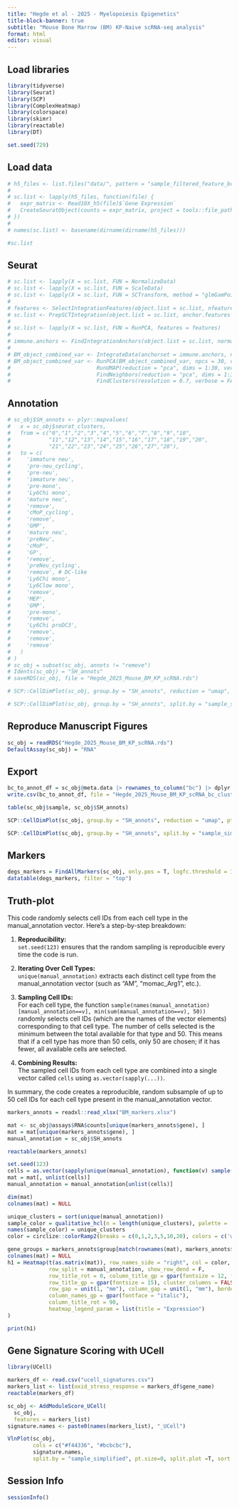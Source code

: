 ```yaml
---
title: "Hegde et al - 2025 - Myelopoiesis Epigenetics"
title-block-banner: true
subtitle: "Mouse Bone Marrow (BM) KP-Naive scRNA-seq analysis"
format: html
editor: visual
---
```


## Load libraries

```r
library(tidyverse)
library(Seurat)
library(SCP)
library(ComplexHeatmap)
library(colorspace)
library(skimr)
library(reactable)
library(DT)

set.seed(729)
```

## Load data

```r
# h5_files <- list.files("data/", pattern = "sample_filtered_feature_bc_matrix.h5", recursive = TRUE, full.names = TRUE)
# 
# sc.list <- lapply(h5_files, function(file) {
#   expr_matrix <- Read10X_h5(file)$`Gene Expression`
#   CreateSeuratObject(counts = expr_matrix, project = tools::file_path_sans_ext(basename(file)))
# })
# 
# names(sc.list) <- basename(dirname(dirname(h5_files))) 
```

```r
#sc.list
```

## Seurat

```r
# sc.list <- lapply(X = sc.list, FUN = NormalizeData) 
# sc.list <- lapply(X = sc.list, FUN = ScaleData)
# sc.list <- lapply(X = sc.list, FUN = SCTransform, method = "glmGamPoi")
# 
# features <- SelectIntegrationFeatures(object.list = sc.list, nfeatures = 3000)
# sc.list <- PrepSCTIntegration(object.list = sc.list, anchor.features = features)
# 
# sc.list <- lapply(X = sc.list, FUN = RunPCA, features = features)
# 
# immune.anchors <- FindIntegrationAnchors(object.list = sc.list, normalization.method = "SCT", anchor.features = features, dims = 1:30, reduction = "rpca", k.anchor = 20)
# 
# BM_object_combined_var <- IntegrateData(anchorset = immune.anchors, normalization.method = "SCT", dims = 1:30)
# BM_object_combined_var <- RunPCA(BM_object_combined_var, npcs = 30, verbose = FALSE) %>% 
#                           RunUMAP(reduction = "pca", dims = 1:30, verbose = FALSE) %>% 
#                           FindNeighbors(reduction = "pca", dims = 1:30, verbose = FALSE) %>%
#                           FindClusters(resolution = 0.7, verbose = FALSE)
```

## Annotation

```r
# sc_obj$SH_annots <- plyr::mapvalues(
#   x = sc_obj$seurat_clusters, 
#   from = c("0","1","2","3","4","5","6","7","8","9","10",
#            "11","12","13","14","15","16","17","18","19","20",
#            "21","22","23","24","25","26","27","28"), 
#   to = c(
#     'immature neu', 
#     'pre-neu_cycling', 
#     'pre-neu', 
#     'immature neu', 
#     'pre-mono', 
#     'Ly6Chi mono', 
#     'mature neu', 
#     'remove', 
#     'cMoP_cycling', 
#     'remove', 
#     'GMP', 
#     'mature neu', 
#     'preNeu', 
#     'cMoP', 
#     'GP', 
#     'remove', 
#     'preNeu_cycling', 
#     'remove', # DC-like
#     'Ly6Chi mono', 
#     'Ly6Clow mono', 
#     'remove', 
#     'MEP', 
#     'GMP', 
#     'pre-mono', 
#     'remove', 
#     'Ly6Chi proDC3', 
#     'remove', 
#     'remove', 
#     'remove' 
#   )
# )
# sc_obj = subset(sc_obj, annots != "remove")
# Idents(sc_obj) = "SH_annots"
# saveRDS(sc_obj, file = "Hegde_2025_Mouse_BM_KP_scRNA.rds")
```

```r
# SCP::CellDimPlot(sc_obj, group.by = "SH_annots", reduction = "umap", pt.size = 0.75, label = T, label_repel = T, label_insitu = T)
```

```r
# SCP::CellDimPlot(sc_obj, group.by = "SH_annots", split.by = "sample_simplified", reduction = "umap", pt.size = 0.75, label = T, label_repel = T, label_insitu = T, legend.position = "bottom")
```

## Reproduce Manuscript Figures

```r
sc_obj = readRDS("Hegde_2025_Mouse_BM_KP_scRNA.rds")
DefaultAssay(sc_obj) = "RNA"
```

## Export

```r
bc_to_annot_df = sc_obj@meta.data |> rownames_to_column("bc") |> dplyr::select(bc, seurat_clusters, SH_annots)
write.csv(bc_to_annot_df, file = "Hegde_2025_Mouse_BM_KP_scRNA_bc_cluster_annot.csv", row.names = F)
```

```r
table(sc_obj$sample, sc_obj$SH_annots)
```

```r
SCP::CellDimPlot(sc_obj, group.by = "SH_annots", reduction = "umap", pt.size = 0.75, label = T, label_repel = T, label_insitu = T)
```

```r
SCP::CellDimPlot(sc_obj, group.by = "SH_annots", split.by = "sample_simplified", reduction = "umap", pt.size = 0.75, label = T, label_repel = T, label_insitu = T, legend.position = "bottom")
```

## Markers

```r
degs_markers = FindAllMarkers(sc_obj, only.pos = T, logfc.threshold = 1, assay = "RNA")
datatable(degs_markers, filter = "top")
```

## Truth-plot

This code randomly selects cell IDs from each cell type in the manual_annotation vector. Here’s a step-by-step breakdown:

1.  **Reproducibility:**\
    `set.seed(123)` ensures that the random sampling is reproducible every time the code is run.

2.  **Iterating Over Cell Types:**\
    `unique(manual_annotation)` extracts each distinct cell type from the manual_annotation vector (such as "AM", "momac_Arg1", etc.).

3.  **Sampling Cell IDs:**\
    For each cell type, the function `sample(names(manual_annotation)[manual_annotation==v], min(sum(manual_annotation==v), 50))` randomly selects cell IDs (which are the names of the vector elements) corresponding to that cell type. The number of cells selected is the minimum between the total available for that type and 50. This means that if a cell type has more than 50 cells, only 50 are chosen; if it has fewer, all available cells are selected.

4.  **Combining Results:**\
    The sampled cell IDs from each cell type are combined into a single vector called `cells` using `as.vector(sapply(...))`.

In summary, the code creates a reproducible, random subsample of up to 50 cell IDs for each cell type present in the manual_annotation vector.

```r
markers_annots = readxl::read_xlsx("BM_markers.xlsx")
```

```r
mat <- sc_obj@assays$RNA$counts[unique(markers_annots$gene), ]
mat = mat[unique(markers_annots$gene), ]
manual_annotation = sc_obj$SH_annots
```

```r
reactable(markers_annots)
```

```r
set.seed(123)
cells = as.vector(sapply(unique(manual_annotation), function(v) sample(names(manual_annotation)[manual_annotation==v], min(sum(manual_annotation==v), 50))))
mat = mat[, unlist(cells)]
manual_annotation = manual_annotation[unlist(cells)]

dim(mat)
colnames(mat) = NULL
```

```r
unique_clusters = sort(unique(manual_annotation))
sample_color = qualitative_hcl(n = length(unique_clusters), palette = 'Dark 2')
names(sample_color) = unique_clusters
color = circlize::colorRamp2(breaks = c(0,1,2,3,5,10,20), colors = c('white', rev(sequential_hcl(n = 5,palette = 'OrRd')), 'black'))

gene_groups = markers_annots$group[match(rownames(mat), markers_annots$gene)]
colnames(mat) = NULL
h1 = Heatmap(t(as.matrix(mat)), row_names_side = "right", col = color,
             row_split = manual_annotation, show_row_dend = F,
             row_title_rot = 0, column_title_gp = gpar(fontsize = 12, fontface = "italic"),
             row_title_gp = gpar(fontsize = 15), cluster_columns = FALSE,cluster_rows = T,
             row_gap = unit(1, "mm"), column_gap = unit(1, "mm"), border = 'gray50',
             column_names_gp = gpar(fontface = "italic"),
             column_title_rot = 90,
             heatmap_legend_param = list(title = "Expression")
)

print(h1)
```

## Gene Signature Scoring with UCell

```r
library(UCell)
```

```r
markers_df <- read.csv("ucell_signatures.csv")
markers_list <- list(oxid_stress_response = markers_df$gene_name)
reactable(markers_df)
```

```r
sc_obj <- AddModuleScore_UCell(
  sc_obj, 
  features = markers_list)
signature.names <- paste0(names(markers_list), "_UCell")

VlnPlot(sc_obj,
        cols = c("#f44336", "#bcbcbc"), 
        signature.names, 
        split.by = "sample_simplified", pt.size=0, split.plot =T, sort = F)
```

## Session Info

```r
sessionInfo()
```
